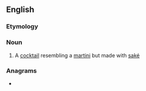 ==English==

===Etymology===
{{blend|en|sake|martini}}

===Noun===
{{en-noun}}

# A [[cocktail]] resembling a [[martini]] but made with [[saké]]

===Anagrams===
* {{anagrams|en|a=aeiiknst|kainites}}